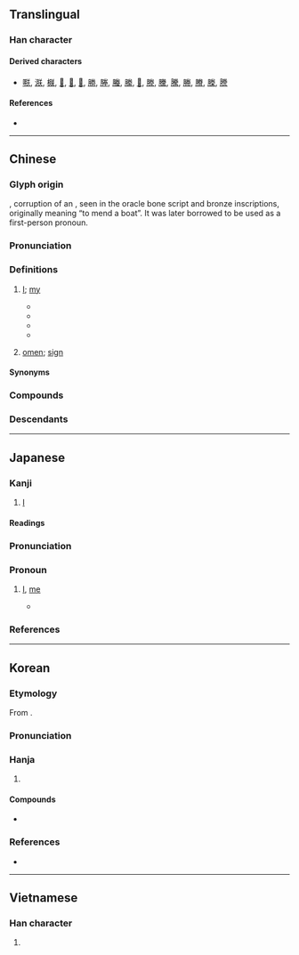{{character info}}
==Translingual==

===Han character===
{{Han char|rn=74|rad=月|as=06|sn=10|four=78234|canj=BTK|ids=⿰月关}}

====Derived characters====
* [[𠹻]], [[㴨]], [[㮳]], [[𨃵]], [[𨫇]], [[𣞅]], [[勝]], [[塍]], [[螣]], [[縢]], [[𠗲]], [[滕]], [[黱]], [[騰]], [[幐]], [[賸]], [[榺]], [[謄]]

====References====
* {{Han ref|kx=0505.190|dkj=14361|dj=0884.120|hdz=32071.050|uh=6715|ud=26389|bh=AED3|bd=44755}}

----

==Chinese==
{{zh-forms|alt=𦩎,𣍹,𦨶,眹-“omen”}}
{{zh-wp}}

===Glyph origin===
{{Han etyl}}
{{Han simp|𦩎|f=舟|t=月|f2=灷|t2=关}}, corruption of an {{Han compound|舟|t1=boat|丨|t2=item|廾|t3=two hands|ls=ic|nocap=1}}, seen in the oracle bone script and bronze inscriptions, originally meaning “to mend a boat”. It was later borrowed to be used as a first-person pronoun.

===Pronunciation===
{{zh-pron
|m=zhèn
|c=zam6
|md=dêng
|mn=tīm
|mn-t=dim6
|w=3zen
|mc=y
|oc=y
|cat=pron,n
}}

===Definitions===
{{zh-hanzi}}

# {{lb|zh|imperial}} [[I]]; [[my]] {{gloss|similar to the [[royal we]]; reserved for use by the [[emperor]] since the [[w:Qin Dynasty|Qin Dynasty]]}}
#* {{zh-x|爾 無 不 信，朕 不 食言。|On no account disbelieve me - I will not go back on my word.|ref=Shangshu}}
#* {{zh-x|朕 為 ^始皇帝。後世 以 計數，二世 三世  至于 萬世，傳 之 無窮。|'''We ourselves''' shall be called {{w|Qin Shi Huang|First Emperor}}, and successive generations shall be numbered consecutively: Second, Third, and so on until for 1,000 or 10,000 generations, the succession passing down without end.|ref=Shiji}}
#* {{zh-x|二世 與 ^趙 ^高 謀 曰：「朕 年少，初 即位，黔首 未 集附。」|Qin Er Shi discussed with Zhao Gao, "'''I''' am young and just ascended the throne. The mass has not submitted to my rule."|ref=Shiji}}
#* {{zh-x|帝 問 曰：「朕 應天受命，卿 何以 不 樂？」|King Wen of Wei asked,"'''I''' conform to the wish of Heaven and become the emperor. Why are you unhappy?"|CL|ref=Shishuo Xinyu}}
# {{lb|zh|literary}}  [[omen]]; [[sign]]

====Synonyms====
{{zh-dial|我}}

===Compounds===
{{zh-der|兆朕|朕兆|朕躬|朕命}}

===Descendants===
{{CJKV||ちん|짐|trẫm}}

----

==Japanese==
{{ja-kanji forms-IVS
|vs1=02
|vs2=04
|col-vs1=aj
|col-vs2=hdmj
|pic-kyu=U6715-kyu.svg
|ref={{R:ja:KDJ|1091|596}}
}}

===Kanji===
{{ja-kanji|grade=c|rs=月06}}

# {{lb|ja|imperial}} [[I]] {{gloss|similar to the [[royal we]]}}

====Readings====
{{ja-readings
|goon=じん<じん<ぢむ
|kanon=ちん<ちん<ちむ
|kun=きざ-し, わ-が, われ-, わ-れ
}}

===Pronunciation===
{{ja-pron|ちん|y=kanon|acc=1|acc_ref=SMK7,DJR}}

===Pronoun===
{{ja-pos|pronoun|ちん}}

# {{lb|ja|imperial}} [[I]], [[me]] {{gloss|similar to the [[royal we]]}}
#* {{quote-av|ja|date=1945-08-15|author=Emperor Shōwa|authorlink=w:Emperor Shōwa|title={{lang|ja|[[w:ja:玉音放送|大東亜戦争終結ノ詔書]]}}|trans-title=[[w:Hirohito surrender broadcast|Gyokuon-hōsō]]}}
#*: {{ja-usex
|'''朕'''深ク世%界ノ大%勢ト帝%國ノ現%狀トニ鑑ミ非%常ノ措%置ヲ以テ時%局ヲ收%拾セムト欲シ茲ニ忠%良ナル爾%臣%民ニ告ク
|'''^チン''' フカク セ%カイ ノ タイ%セイ ト テイ%コク ノ ゲン%ジョウ ト ニ カンガミ ヒ%ジョウ ノ ソ%チ ヲ モッテ ジ%キョク ヲ シュウ%シュウ セム ト ホッシ ココ ニ チュウ%リョウ ナル ナンジ% シン%ミン ニ ツク
|To our good and loyal subjects, After pondering deeply the general trends of the world and the actual conditions obtaining in our empire today, '''we''' have decided to effect a settlement of the present situation by resorting to an extraordinary measure.
}}

===References===
<references/>

----

==Korean==

===Etymology===
From {{der|ko|ltc|-}} {{ltc-l|朕}}. {{hanja-dongguk|띰〯|ttǐm}}

===Pronunciation===
{{ko-hanja-pron|짐|l=y}}

===Hanja===
{{ko-hanja-search}}
{{ko-hanja|나|짐}}

# {{lb|ko|imperial}} {{hanja form of|짐|[[I]]; [[me]]}} {{gloss|similar to the [[royal we]]}}

====Compounds====
{{der-top3|Compounds}}
* {{ko-l|조짐|兆朕}}
{{der-bottom}}

===References===
* {{R:hanjadoc|4777}}

----

==Vietnamese==

===Han character===
{{vi-readings|rs=月06|hanviet=trẫm|nom=trũm, chũm}}

# {{lb|vi|imperial}} {{han tu form of|trẫm|[[I]]; [[me]]}} {{gloss|similar to the [[royal we]]}}